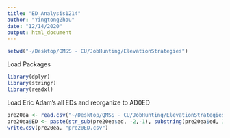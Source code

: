 ---
title: "ED_Analysis1214"
author: "YingtongZhou"
date: "12/14/2020"
output: html_document
---

```{r setup, include=FALSE}
setwd("~/Desktop/QMSS - CU/JobHunting/ElevationStrategies")
```

Load Packages
```{r}
library(dplyr)
library(stringr)
library(readxl)
```


Load Eric Adam's all EDs and reorganize to AD0ED
```{r}
pre20ea <- read.csv("~/Desktop/QMSS - CU/JobHunting/ElevationStrategies/pre20ea.csv", header = TRUE)
pre20ea$ED <- paste(str_sub(pre20ea$ed, -2,-1), substring(pre20ea$ed, 1, 3), sep = "")
write.csv(pre20ea, "pre20ED.csv")
```





